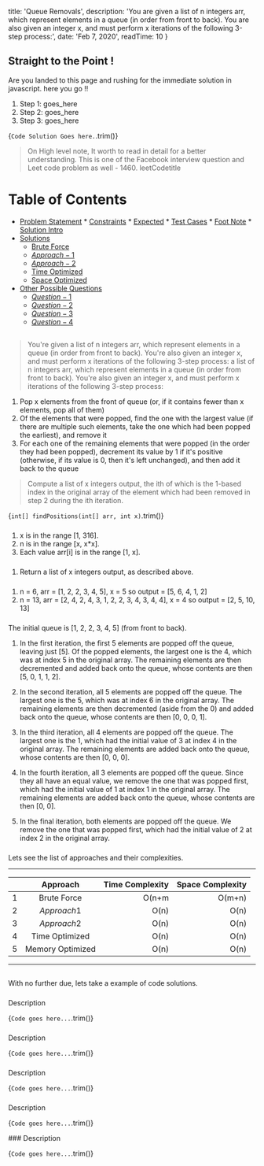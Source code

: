 
  title: 'Queue Removals',
  description: 'You are given a list of n integers arr, which represent elements in a queue (in order from front to back). You are also given an integer x, and must perform x iterations of the following 3-step process:',
  date: 'Feb 7, 2020',
  readTime: 10
}



## Straight to the Point !
Are you landed to this page and rushing for the immediate solution in javascript. here you go !!
1. Step 1: goes_here
1. Step 2: goes_here
1. Step 3: goes_here

<CodeBlock>{`
Code Solution Goes here.
`.trim()}</CodeBlock>

> On High level note, It worth to read in detail for a better understanding.
This is one of the Facebook interview question and Leet code problem as well - <ExternalLink url="$leetCode$">1460. leetCodetitle</ExternalLink>

Table of Contents
=================

   * [Problem Statement](#problem-statement)
    * [Constraints](#constraints)
    * [Expected](#expected)
    * [Test Cases](#test-cases)
    * [Foot Note](#foot-note)
    * [Solution Intro](#solution-intro)
   * [Solutions](#solutions)
      * [Brute Force](#brute-force)
      * [$Approach-1$](#$Approach-1$)
      * [$Approach-2$](#$Approach-2$)
      * [Time Optimized](#time-optimized)
      * [Space Optimized](#space-optimized)
   * [Other Possible Questions](#other-questions)
      * [$Question-1$](#$Question-1$)
      * [$Question-2$](#$Question-2$)
      * [$Question-3$](#$Question-3$)
      * [$Question-4$](#$Question-4$)

## <AnchorLink label="Problem Statement" name />
>  You're given a list of n integers arr, which represent elements in a queue (in order from front to back). You're also given an integer x, and must perform x iterations of the following 3-step process:
 a list of n integers arr, which represent elements in a queue (in order from front to back). You're also given an integer x, and must perform x iterations of the following 3-step process:

1. Pop x elements from the front of queue (or, if it contains fewer than x elements, pop all of them)
1. Of the elements that were popped, find the one with the largest value (if there are multiple such elements, take the one which had been popped the earliest), and remove it
1. For each one of the remaining elements that were popped (in the order they had been popped), decrement its value by 1 if it's positive (otherwise, if its value is 0, then it's left unchanged), and then add it back to the queue

> Compute a list of x integers output, the ith of which is the 1-based index in the original array of the element which had been removed in step 2 during the ith iteration.

<CodeBlock>{`
int[] findPositions(int[] arr, int x)
`.trim()}</CodeBlock>

### <AnchorLink label="Constraints" name />
1. x is in the range [1, 316].
1. n is in the range [x, x*x].
1. Each value arr[i] is in the range [1, x].

### <AnchorLink label="Expected" name />
1. Return a list of x integers output, as described above.

### <AnchorLink label="Test Cases" name />
1. n = 6, arr = [1, 2, 2, 3, 4, 5], x = 5 so output = [5, 6, 4, 1, 2]
1. n = 13, arr = [2, 4, 2, 4, 3, 1, 2, 2, 3, 4, 3, 4, 4], x = 4 so output = [2, 5, 10, 13]

### <AnchorLink label="Foot Note" name />
The initial queue is [1, 2, 2, 3, 4, 5] (from front to back).

1. In the first iteration, the first 5 elements are popped off the queue, leaving just [5]. Of the popped elements, the largest one is the 4, which was at index 5 in the original array. The remaining elements are then decremented and added back onto the queue, whose contents are then [5, 0, 1, 1, 2].

1. In the second iteration, all 5 elements are popped off the queue. The largest one is the 5, which was at index 6 in the original array. The remaining elements are then decremented (aside from the 0) and added back onto the queue, whose contents are then [0, 0, 0, 1].

1. In the third iteration, all 4 elements are popped off the queue. The largest one is the 1, which had the initial value of 3 at index 4 in the original array. The remaining elements are added back onto the queue, whose contents are then [0, 0, 0].

1. In the fourth iteration, all 3 elements are popped off the queue. Since they all have an equal value, we remove the one that was popped first, which had the initial value of 1 at index 1 in the original array. The remaining elements are added back onto the queue, whose contents are then [0, 0].

1. In the final iteration, both elements are popped off the queue. We remove the one that was popped first, which had the initial value of 2 at index 2 in the original array.


### <AnchorLink label="Solution Intro" name />
Lets see the list of approaches and their complexities.

- - -
|    | Approach |  Time Complexity |  Space Complexity |
|----------|:-------------:|------:|------:|
| 1 |  Brute Force | O(n+m | O(m+n) |
| 2 |  $Approach 1$ | O(n) | O(n) |
| 3 |  $Approach 2$ | O(n) | O(n) |
| 4 | Time Optimized | O(n) | O(n) |
| 5 | Memory Optimized | O(n) | O(n) |

- - -

## <AnchorLink label="Solutions" name />
With no further due, lets take a example of code solutions.

### <AnchorLink label="Brute Force" name />
Description

<CodeBlock>{`
Code goes here...
`.trim()}</CodeBlock>

<BigO type="time" value="n+m" />
<BigO type="space" value="n+m" />

### <AnchorLink label="$Approach-1$" name />
Description

<CodeBlock>{`
Code goes here...
`.trim()}</CodeBlock>

<BigO type="time" value="n+m" />
<BigO type="space" value="n+m" />

### <AnchorLink label="$Approach-2$" name />
Description

<CodeBlock>{`
Code goes here...
`.trim()}</CodeBlock>

<BigO type="time" value="n+m" />
<BigO type="space" value="n+m" />

### <AnchorLink label="$Time-Optimized$" name />
Description

<CodeBlock>{`
Code goes here...
`.trim()}</CodeBlock>

<BigO type="time" value="n+m" />
<BigO type="space" value="n+m" />
### <AnchorLink label="$Space-Optimized$" name />
Description

<CodeBlock>{`
Code goes here...
`.trim()}</CodeBlock>

<BigO type="time" value="n+m" />
<BigO type="space" value="n+m" />

